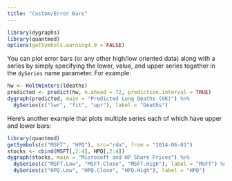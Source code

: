 ```yaml
---
title: "Custom/Error Bars"
---
```


```r
library(dygraphs)
library(quantmod)
options(getSymbols.warning4.0 = FALSE)
```

You can plot error bars (or any other high/low oriented data) along with a series by simply specifying the lower, value, and upper series together in the `dySeries` name parameter. For example:

```r
hw <- HoltWinters(ldeaths)
predicted <- predict(hw, n.ahead = 72, prediction.interval = TRUE)
dygraph(predicted, main = "Predicted Lung Deaths (UK)") %>%
  dySeries(c("lwr", "fit", "upr"), label = "Deaths")
```

Here's another example that plots multiple series each of which have upper and lower bars:

```r
library(quantmod)
getSymbols(c("MSFT", "HPQ"), src="rda", from = "2014-06-01")
stocks <- cbind(MSFT[,2:4], HPQ[,2:4])
dygraph(stocks, main = "Microsoft and HP Share Prices") %>% 
  dySeries(c("MSFT.Low", "MSFT.Close", "MSFT.High"), label = "MSFT") %>%
  dySeries(c("HPQ.Low", "HPQ.Close", "HPQ.High"), label = "HPQ")
```

